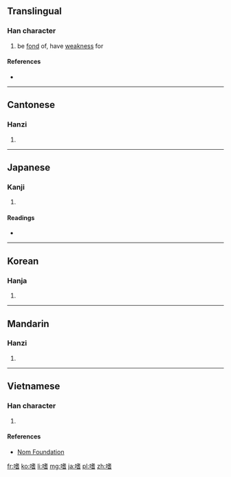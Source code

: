 ==Translingual==

===Han character===
{{Han char|rn=30|rad=口|as=10|sn=13|four=6406<sub>1</sub>|canj=口十心日 (RJPA)|ids=⿰[[口]][[耆]]}}

# be [[fond]] of, have [[weakness]] for

====References====
* {{Han ref|kx=0203.060|dkj=04089|dj=0425.250|hdz=10664.160|uh=55DC|ud=21980|bh=B6DD|bd=46813}}

----

==Cantonese==

===Hanzi===
{{yue-hanzi|jyut=|y=si3}}

# {{defn|lang=yue|sort=口10}}

----

==Japanese==

===Kanji===
{{ja-kanji|grade=|rs=口10}}

# {{defn|lang=ja|sort=口10}}

====Readings====
* {{ja-readings|on=[[し]] (shi)|kun=[[たしなむ]] (tashinamu), [[たしなみ]] (tashinami)}}

----

==Korean==

===Hanja===
{{ko-hanja|hangeul=기|rv=gi|mr=ki}}

# {{defn|lang=ko|sort=口10}}

----

==Mandarin==

===Hanzi===
{{cmn-hanzi|pin=[[juē]] ([[jue1]]), [[shì]] ([[shi4]])|wg=chüeh<sup>1</sup>, shih<sup>4</sup>}}

# {{defn|lang=cmn|sort=口10}}

----

==Vietnamese==

===Han character===
{{vi-hantu|[[thị]]|rs=口10}}

# {{defn|lang=vi|sort=口10}}

====References====
*[http://nomfoundation.org/common/nom_details.php?codepoint=55dc Nom Foundation]

[[fr:嗜]]
[[ko:嗜]]
[[li:嗜]]
[[mg:嗜]]
[[ja:嗜]]
[[pl:嗜]]
[[zh:嗜]]